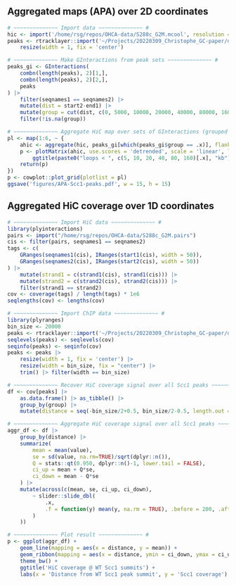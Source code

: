 ## Aggregated maps (APA) over 2D coordinates

```r
# ~~~~~~~~~~~~~~ Import data ~~~~~~~~~~~~~~ #
hic <- import('/home/rsg/repos/OHCA-data/S288c_G2M.mcool', resolution = 1000)
peaks <- rtracklayer::import('~/Projects/20220309_Christophe_GC-paper/data/WT/ChIP/peaks/CH226/CH226_vs-CH227_genome-S288c_MTY44Z_peaks.narrowPeak') |> 
    resize(width = 1, fix = 'center')

# ~~~~~~~~~~~~~~ Make GInteractions from peak sets ~~~~~~~~~~~~~~ #
peaks_gi <- GInteractions(
    combn(length(peaks), 2)[1,], 
    combn(length(peaks), 2)[2,], 
    peaks
) |> 
    filter(seqnames1 == seqnames2) |> 
    mutate(dist = start2-end1) |> 
    mutate(group = cut(dist, c(0, 5000, 10000, 20000, 40000, 80000, 160000)) |> as.numeric()) |> 
    filter(!is.na(group))

# ~~~~~~~~~~~~~~ Aggregate HiC map over sets of GInteractions (grouped by distance) ~~~~~~~~~~~~~~ #
pl <- map(1:6, ~ {
    ahic <- aggregate(hic, peaks_gi[which(peaks_gi$group == .x)], flankingBins = 10)
    p <- plotMatrix(ahic, use.scores = 'detrended', scale = 'linear', limits = c(-0.8, 0.8), cmap = rainbowColors()) + 
        ggtitle(paste0("loops < ", c(5, 10, 20, 40, 80, 160)[.x], "kb"))
    return(p)
})
p <- cowplot::plot_grid(plotlist = pl)
ggsave('figures/APA-Scc1-peaks.pdf', w = 15, h = 15)
```

## Aggregated HiC coverage over 1D coordinates

```r
# ~~~~~~~~~~~~~~ Import HiC data ~~~~~~~~~~~~~~ #
library(plyinteractions)
pairs <- import("/home/rsg/repos/OHCA-data/S288c_G2M.pairs")
cis <- filter(pairs, seqnames1 == seqnames2)
tags <- c(
    GRanges(seqnames1(cis), IRanges(start1(cis), width = 50)), 
    GRanges(seqnames2(cis), IRanges(start2(cis), width = 50)) 
) |> 
    mutate(strand1 = c(strand1(cis), strand1(cis))) |> 
    mutate(strand2 = c(strand2(cis), strand2(cis))) |> 
    filter(strand1 == strand2)
cov <- coverage(tags) / length(tags) * 1e6
seqlengths(cov) <- lengths(cov)

# ~~~~~~~~~~~~~~ Import ChIP data ~~~~~~~~~~~~~~ #
library(plyranges)
bin_size <- 20000
peaks <- rtracklayer::import('~/Projects/20220309_Christophe_GC-paper/data/WT/ChIP/peaks/CH226/CH226_vs-CH227_genome-S288c_MTY44Z_peaks.narrowPeak')
seqlevels(peaks) <- seqlevels(cov)
seqinfo(peaks) <- seqinfo(cov)
peaks <- peaks |> 
    resize(width = 1, fix = 'center') |> 
    resize(width = bin_size, fix = "center") |>
    trim() |> filter(width == bin_size)

# ~~~~~~~~~~~~~~ Recover HiC coverage signal over all Scc1 peaks ~~~~~~~~~~~~~~ #
df <- cov[peaks] |> 
    as.data.frame() |> as_tibble() |> 
    group_by(group) |> 
    mutate(distance = seq(-bin_size/2+0.5, bin_size/2-0.5, length.out = bin_size))

# ~~~~~~~~~~~~~~ Aggregate HiC coverage signal over all Scc1 peaks ~~~~~~~~~~~~~~ #
aggr_df <- df |> 
    group_by(distance) |> 
    summarize(
        mean = mean(value), 
        se = sd(value, na.rm=TRUE)/sqrt(dplyr::n()),
        Q = stats::qt(0.950, dplyr::n()-1, lower.tail = FALSE),
        ci_up = mean + Q*se, 
        ci_down = mean - Q*se
    ) |> 
    mutate(across(c(mean, se, ci_up, ci_down), 
        ~ slider::slide_dbl(
            .x, 
            .f = function(y) mean(y, na.rm = TRUE), .before = 200, .after = 200
        )
    ))

# ~~~~~~~~~~~~~~ Plot result ~~~~~~~~~~~~~~ #
p <- ggplot(aggr_df) + 
    geom_line(mapping = aes(x = distance, y = mean)) +
    geom_ribbon(mapping = aes(x = distance, ymin = ci_down, ymax = ci_up), col = NA, alpha = 0.4) +
    theme_bw() +
    ggtitle('HiC coverage @ WT Scc1 summits') +
    labs(x = 'Distance from WT Scc1 peak summit', y = 'Scc1 coverage')
```
